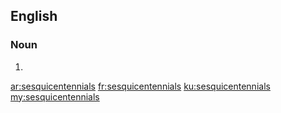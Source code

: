 ==English==

===Noun===
{{head|en|plural}}

# {{plural of|sesquicentennial|lang=en|nocat=1}}

[[ar:sesquicentennials]]
[[fr:sesquicentennials]]
[[ku:sesquicentennials]]
[[my:sesquicentennials]]
